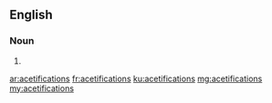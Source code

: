 ==English==

===Noun===
{{head|en|plural}}

# {{plural of|acetification|lang=en}}

[[ar:acetifications]]
[[fr:acetifications]]
[[ku:acetifications]]
[[mg:acetifications]]
[[my:acetifications]]